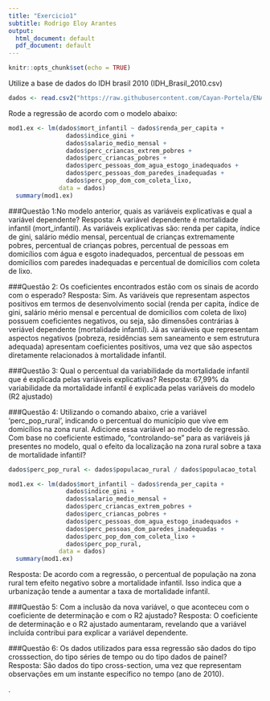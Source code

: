 ---
title: "Exercicio1"
subtitle: Rodrigo Eloy Arantes
output:
  html_document: default
  pdf_document: default
---

```{r setup, include=FALSE}
knitr::opts_chunk$set(echo = TRUE)
```

Utilize a base de dados do IDH brasil 2010 (IDH_Brasil_2010.csv)

```{r}
dados <- read.csv2("https://raw.githubusercontent.com/Cayan-Portela/ENAP_regressao/master/Aula%2002/IDH_Brasil_2010.csv", header = TRUE)
```


Rode a regressão de acordo com o modelo abaixo: 


```{r}
mod1.ex <- lm(dados$mort_infantil ~ dados$renda_per_capita + 
                dados$indice_gini + 
                dados$salario_medio_mensal + 
                dados$perc_criancas_extrem_pobres + 
                dados$perc_criancas_pobres + 
                dados$perc_pessoas_dom_agua_estogo_inadequados + 
                dados$perc_pessoas_dom_paredes_inadequadas + 
                dados$perc_pop_dom_com_coleta_lixo,
              data = dados)
  summary(mod1.ex)
```


###Questão 1:No modelo anterior, quais as variáveis explicativas e qual a variável dependente?
Resposta: A variável dependente é mortalidade infantil (mort_infantil). As variáveis explicativas são: renda per capita, índice de gini, salário médio mensal, percentual de crianças extremamente pobres, percentual de crianças pobres, percentual de pessoas em domicílios com água e esgoto inadequados, percentual de pessoas em domicílios com paredes inadequadas e percentual de domicílios com coleta de lixo.
  
###Questão 2: Os coeficientes encontrados estão com os sinais de acordo com o esperado?
Resposta: Sim. As variáveis que representam aspectos positivos em termos de desenvolvimento social (renda per capita, índice de gini, salário mério mensal e percentual de domicílios com coleta de lixo) possuem coeficientes negativos, ou seja, são dimensões contrárias à veriável dependente (mortalidade infantil). Já as variáveis que representam aspectos negativos (pobreza, residências sem saneamento e sem estrutura adequada) apresentam coeficientes positivos, uma vez que são aspectos diretamente relacionados à mortalidade infantil.

###Questão 3: Qual o percentual da variabilidade da mortalidade infantil que é explicada pelas variáveis explicativas?
Resposta: 67,99% da variabilidade da mortalidade infantil é explicada pelas variáveis do modelo (R2 ajustado)

###Questão 4: Utilizando o comando abaixo, crie a variável ‘perc_pop_rural’, indicando o percentual do município que vive em domicílios na zona rural. Adicione essa variável ao modelo de regressão. Com base no coeficiente estimado, “controlando-se” para as variáveis já presentes no modelo, qual o efeito da localização na zona rural sobre a taxa de mortalidade infantil?
  
```{r}
dados$perc_pop_rural <- dados$populacao_rural / dados$populacao_total
```

```{r}
mod1.ex <- lm(dados$mort_infantil ~ dados$renda_per_capita + 
                dados$indice_gini + 
                dados$salario_medio_mensal + 
                dados$perc_criancas_extrem_pobres + 
                dados$perc_criancas_pobres + 
                dados$perc_pessoas_dom_agua_estogo_inadequados + 
                dados$perc_pessoas_dom_paredes_inadequadas + 
                dados$perc_pop_dom_com_coleta_lixo +
                dados$perc_pop_rural,
              data = dados)
  summary(mod1.ex)
```

Resposta: De acordo com a regressão, o percentual de população na zona rural tem efeito negativo sobre a mortalidade infantil. Isso indica que a urbanização tende a aumentar a taxa de mortalidade infantil.  
  
  
###Questão 5: Com a inclusão da nova variável, o que aconteceu com o coeficiente de determinação e com o R2 ajustado?
Resposta: O coeficiente de determinação e o R2 ajustado aumentaram, revelando que a variável incluída contribui para explicar a variável dependente.

###Questão 6: Os dados utilizados para essa regressão são dados do tipo crosssection, do tipo séries de tempo ou do tipo dados de painel?
Resposta: São dados do tipo cross-section, uma vez que representam observações em um instante específico no tempo (ano de 2010).


.
  
  